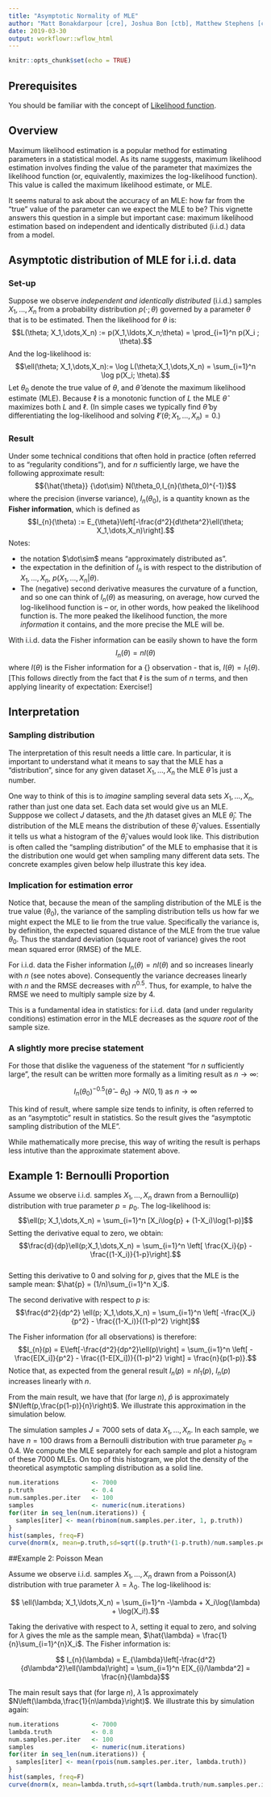 ```yaml
---
title: "Asymptotic Normality of MLE"
author: "Matt Bonakdarpour [cre], Joshua Bon [ctb], Matthew Stephens [ctb]"
date: 2019-03-30
output: workflowr::wflow_html
---
```


```r
knitr::opts_chunk$set(echo = TRUE)
```

## Prerequisites

You should be familiar with the concept of [Likelihood function](likelihood_function.html).

## Overview

Maximum likelihood estimation is a popular method for estimating parameters in a statistical model. As its name suggests, maximum likelihood estimation involves finding the value of the parameter that maximizes the likelihood function (or, equivalently, maximizes the log-likelihood function). This value is called the maximum likelihood estimate, or MLE.

It seems natural to ask about the accuracy of an MLE: how far from the "true" value of the parameter can we expect the MLE to be? This vignette answers this question in a simple but important case: maximum likelihood estimation based on 
independent and identically distributed (i.i.d.) data from a model.

## Asymptotic distribution of MLE for i.i.d. data

### Set-up

Suppose we observe *independent and identically distributed* (i.i.d.) samples $X_1,\ldots,X_n$ from a probability distribution $p(\cdot; \theta)$ governed by a parameter $\theta$ that is to be estimated. Then the likelihood for $\theta$ is:
$$L(\theta; X_1,\dots,X_n) := p(X_1,\ldots,X_n;\theta) = \prod_{i=1}^n p(X_i ; \theta).$$ 
And the log-likelihood is:
$$\ell(\theta; X_1,\dots,X_n):= \log L(\theta;X_1,\dots,X_n) = \sum_{i=1}^n \log p(X_i; \theta).$$
Let $\theta_0$ denote the true value of $\theta$, and $\hat{\theta}$ denote the maximum likelihood estimate (MLE). Because $\ell$ is a monotonic function of $L$ the MLE $\hat{\theta}$ maximizes both $L$ and $\ell$. (In simple cases we typically find $\hat{\theta}$ by differentiating the log-likelihood and solving $\ell'(\theta;X_1,\dots,X_n)=0$.)


### Result

Under some technical conditions that often hold in practice (often referred to as "regularity conditions"), and for $n$ sufficiently large, we have the following approximate result:
$${\hat{\theta}} {\dot\sim} N(\theta_0,I_{n}(\theta_0)^{-1})$$
where the precision (inverse variance), $I_n(\theta_0)$, is a quantity known as the **Fisher information**, which is defined as
$$I_{n}(\theta) := E_{\theta}\left[-\frac{d^2}{d\theta^2}\ell(\theta; X_1,\dots,X_n)\right].$$
Notes:

  - the notation $\dot\sim$ means "approximately distributed as".
  - the expectation in the definition of $I_n$ is with respect to the distribution of $X_1,\dots,X_n$, $p(X_1,\dots,X_n | \theta)$.
  - The (negative) second derivative measures the curvature of a function, and so one can think of $I_{n}(\theta)$ as measuring, on average, how curved the log-likelihood function is -- or, in other words, how peaked the likelihood function is. The more peaked the likelihood function, the more *information* it contains, and the more precise the MLE will be. 
  
With i.i.d. data the Fisher information can be easily shown 
to have the form 
$$I_n(\theta) = n I(\theta)$$ 
where $I(\theta)$ is the Fisher information 
for a {\it single} observation - that is, $I(\theta) = I_1(\theta)$. [This follows
directly from the fact that $\ell$ is the sum of $n$ terms, and then applying linearity of expectation: Exercise!]

## Interpretation

### Sampling distribution

The interpretation of this result needs a little care. In particular, it is important to understand what it means to say that the MLE has a "distribution", since for any
given dataset $X_1,\dots,X_n$ the MLE $\hat{\theta}$ is just a number. 

One way to think of this is to *imagine* sampling several data sets $X_1,\dots,X_n$, rather than just one data set. Each data set would give us an MLE. Supppose we collect $J$ datasets,
and the $j$th dataset gives an MLE $\hat{\theta}_j$. The distribution of the MLE
means the distribution of these $\hat{\theta}_j$ values.  Essentially it tells us
what a histogram of the $\hat{\theta}_j$ values would look like. 
 This distribution is often called the "sampling distribution" of the MLE
 to emphasise that it is the distribution one would get when sampling many different data sets. The concrete examples
given below help illustrate this key idea.
 
### Implication for estimation error

Notice that, because the mean of the sampling distribution of the MLE is the true value ($\theta_0$), the variance of the sampling distribution tells us how far we might expect the MLE to lie from the true value. Specifically the variance is, by definition, the expected squared distance of the MLE from the true value $\theta_0$. Thus the standard deviation (square root of variance) gives the root mean squared error (RMSE) of the MLE.

For i.i.d. data the Fisher information $I_n(\theta)=nI(\theta)$ and so increases linearly with $n$ (see notes above). Consequently the variance decreases linearly with $n$ and the RMSE decreases with $n^0.5$. Thus, for example, to halve the RMSE we need to multiply sample size by 4.

This is a fundamental idea in statistics: for i.i.d. data (and under regularity conditions)
estimation error in the MLE decreases as the *square root* of the sample size.


### A slightly more precise statement

For those that dislike the vagueness of the statement "for $n$ sufficiently large",
the result can be written more formally as a limiting result as $n \rightarrow \infty$:

$$I_n(\theta_0)^{-0.5} (\hat{\theta} - \theta_0) \rightarrow N(0,1) \text{ as } n \rightarrow \infty$$

This kind of result, where sample size tends to infinity, is often referred to as an "asymptotic" result in statistics. So the result gives the "asymptotic sampling distribution of the MLE". 

While mathematically more precise, this way of writing the result
is perhaps less intutive than the approximate statement above. 


## Example 1: Bernoulli Proportion

Assume we observe i.i.d. samples $X_1,\ldots,X_n$ drawn from a Bernoulli$(p)$ distribution with true parameter $p=p_0$. The log-likelihood is:
$$\ell(p; X_1,\dots,X_n) = \sum_{i=1}^n [X_i\log{p} + (1-X_i)\log(1-p)]$$
Setting the derivative equal to zero, we obtain:  
$$\frac{d}{dp}\ell(p;X_1,\dots,X_n) = \sum_{i=1}^n 
\left[ \frac{X_i}{p} - \frac{(1-X_i)}{1-p}\right].$$  
Setting this derivative to 0 and solving for $p$, gives that the MLE is the sample mean: $\hat{p} = (1/n)\sum_{i=1}^n X_i$.

The second derivative with respect to $p$ is:  
$$\frac{d^2}{dp^2} \ell(p; X_1,\dots,X_n) = \sum_{i=1}^n 
\left[ -\frac{X_i}{p^2} - \frac{(1-X_i)}{(1-p)^2} \right]$$

The Fisher information (for all observations) is therefore:
$$I_{n}(p) = E\left[-\frac{d^2}{dp^2}\ell(p)\right] = \sum_{i=1}^n  \left[ -\frac{E[X_i]}{p^2} - \frac{(1-E[X_i])}{(1-p)^2} \right] = \frac{n}{p(1-p)}.$$
Notice that, as expected from the general result $I_n(p)=nI_1(p)$, $I_n(p)$ increases linearly with $n$. 

From the main result, we have that (for large $n$), $\hat{p}$ is approximately $N\left(p,\frac{p(1-p)}{n}\right)$. We illustrate this approximation in the simulation below. 

The simulation samples $J=7000$ sets of data $X_1,\dots,X_n$. In each sample, we have $n=100$ draws from a Bernoulli distribution with true parameter $p_0=0.4$. We compute the MLE separately for each sample and plot a histogram of these 7000 MLEs. On top of this histogram, we plot the density of the theoretical asymptotic sampling distribution as a solid line. 

```r
num.iterations         <- 7000
p.truth                <- 0.4
num.samples.per.iter   <- 100
samples                <- numeric(num.iterations)
for(iter in seq_len(num.iterations)) {
  samples[iter] <- mean(rbinom(num.samples.per.iter, 1, p.truth))
}
hist(samples, freq=F)
curve(dnorm(x, mean=p.truth,sd=sqrt((p.truth*(1-p.truth)/num.samples.per.iter) )), .25, .55, lwd=2, xlab = "", ylab = "", add = T)
```

##Example 2: Poisson Mean 

Assume we observe i.i.d. samples $X_1,\ldots,X_n$ drawn from a Poisson$(\lambda)$ distribution with true parameter $\lambda=\lambda_0$. The log-likelihood is: 

$$ \ell(\lambda; X_1,\ldots,X_n) = \sum_{i=1}^n -\lambda + X_i\log(\lambda) + \log(X_i!).$$

Taking the derivative with respect to $\lambda$, setting it equal to zero, and solving for $\lambda$ gives the mle as the sample mean, $\hat{\lambda} = \frac{1}{n}\sum_{i=1}^{n}X_i$. The Fisher information is: 

$$ I_{n}(\lambda) = E_{\lambda}\left[-\frac{d^2}{d\lambda^2}\ell(\lambda)\right] = \sum_{i=1}^n E[X_{i}/\lambda^2] = \frac{n}{\lambda}$$

The main result says that (for large $n$), $\hat{\lambda}$ is approximately $N\left(\lambda,\frac{1}{n\lambda}\right)$. We illustrate this by simulation again:

```r
num.iterations         <- 7000
lambda.truth           <- 0.8
num.samples.per.iter   <- 100
samples                <- numeric(num.iterations)
for(iter in seq_len(num.iterations)) {
  samples[iter] <- mean(rpois(num.samples.per.iter, lambda.truth))
}
hist(samples, freq=F)
curve(dnorm(x, mean=lambda.truth,sd=sqrt(lambda.truth/num.samples.per.iter) ), 0.4, 1.2, lwd=2, xlab = "", ylab = "", add = T)
```


